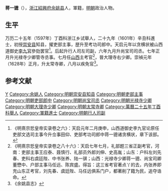 '''蒋一骢'''（{{bd|？||？|catIdx=}}），[[浙江|浙江]][[紹興府|紹興府]][[余姚县|余姚县]]人，軍籍，[[明朝|明朝]]政治人物。

== 生平 ==
万历二十五年（1597年）丁酉科浙江乡试舉人，二十九年（1601年）辛丑科進士，初授[[崇安县|崇安县]]知县，擢吏部主事，歴升至考功司郎中。天启元年以贪横状被山西道御史[[李九官|李九官]]參劾罢官<ref>《明熹宗悊皇帝实录卷之六》：天启元年二月庚申，山西道御史李九官论原任吏部文选司主事今升佥事田仰、吏部考功司郎中蒋一骢诸贪横状，章下该部。</ref>。后起升行人司左司副，六年九月升尚宝司司丞。七年正月升光禄寺少卿管寺丞事。七月任[[山西|山西]]主考官<ref>《明熹宗悊皇帝实录卷之八十六》：天启七年七月，礼部题三省正副考官，河南：吏部主事王应泰、聂慎行、礼部员外郎刘伸、史高胤；山东：户科左刘先春、吏科右虞廷陛、中书张养、陆一骐；山西：光禄寺少卿蒋一骢、尚宝司卿董懋中、户部主事马任远、陈宾盛。得旨：这三省考官著点丫的去，内张养即充山东正考官，刘先春、虞廷陛、马任远俱系门户，都著削了籍为民，追夺诰命。</ref>，晉大理寺右少卿。崇禎元年（1628年）正月，升太常寺卿，八月以疾免官<ref>《余姚县志》</ref>。

==参考文献==
{{reflist}}

{{萬曆二十九年辛丑科殿試金榜}}
{{DEFAULTSORT:}}
[[Category:蔣姓|Y]]
[[Category:余姚人|Category:余姚人]]
[[Category:明朝崇安县知县|Category:明朝崇安县知县]]
[[Category:明朝吏部主事|Category:明朝吏部主事]]
[[Category:明朝吏部郎中|Category:明朝吏部郎中]]
[[Category:明朝尚宝司丞|Category:明朝尚宝司丞]]
[[Category:明朝光禄寺少卿|Category:明朝光禄寺少卿]]
[[Category:明朝大理寺少卿|Category:明朝大理寺少卿]]
[[Category:明朝太常寺卿|Category:明朝太常寺卿]]
[[Category:萬曆二十五年丁酉科舉人|Category:萬曆二十五年丁酉科舉人]]
[[Category:軍籍進士|Category:軍籍進士]]
[[Category:明朝行人司副|Category:明朝行人司副]]